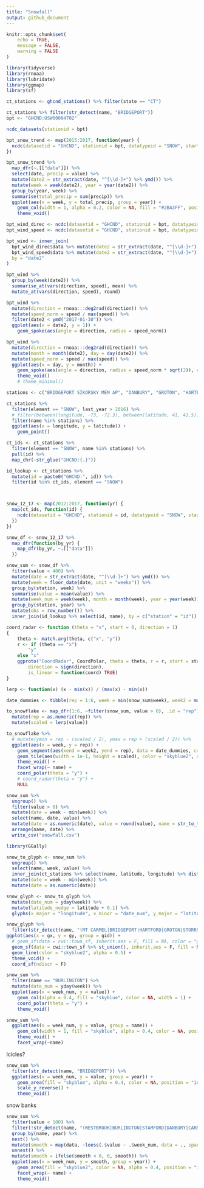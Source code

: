 ```yaml
---
title: "Snowfall"
output: github_document
---
```


```r
knitr::opts_chunk$set(
	echo = TRUE,
	message = FALSE,
	warning = FALSE
)
```

```r
library(tidyverse)
library(rnoaa)
library(lubridate)
library(ggmap)
library(sf)
```

```r
ct_stations <- ghcnd_stations() %>% filter(state == "CT")

```


```r

ct_stations %>% filter(str_detect(name, "BRIDGEPORT"))
bpt <- "GHCND:USW00094702"

ncdc_datasets(stationid = bpt)

bpt_snow_trend <- map(2015:2017, function(year) {
  ncdc(datasetid = "GHCND", stationid = bpt, datatypeid = "SNOW", startdate = str_glue("{year}-01-01"), enddate = str_glue("{year}-12-31"), limit = 366)
})
```

```r
bpt_snow_trend %>%
  map_dfr(~.[["data"]]) %>%
  select(date, precip = value) %>%
  mutate(date2 = str_extract(date, "^[\\d-]+") %>% ymd()) %>%
  mutate(week = week(date2), year = year(date2)) %>%
  group_by(year, week) %>%
  summarise(total_precip = sum(precip)) %>%
  ggplot(aes(x = week, y = total_precip, group = year)) +
    geom_col(width = 1, alpha = 0.2, color = NA, fill = "#2BA3FF", position = "identity") +
    theme_void()
```

```r
bpt_wind_direc <- ncdc(datasetid = "GHCND", stationid = bpt, datatypeid = "WDF5", startdate = "2017-01-01", enddate = "2017-12-31", limit = 366)
bpt_wind_speed <- ncdc(datasetid = "GHCND", stationid = bpt, datatypeid = "WSF5", startdate = "2017-01-01", enddate = "2017-12-31", limit = 366)
```

```r
bpt_wind <- inner_join(
  bpt_wind_direc$data %>% mutate(date2 = str_extract(date, "^[\\d-]+") %>% ymd()) %>% select(date2, direction = value),
  bpt_wind_speed$data %>% mutate(date2 = str_extract(date, "^[\\d-]+") %>% ymd()) %>% select(date2, speed = value),
  by = "date2"
)
```

```r
bpt_wind %>%
  group_by(week(date2)) %>%
  summarise_at(vars(direction, speed), mean) %>%
  mutate_at(vars(direction, speed), round)
```

```r
bpt_wind %>%
  mutate(direction = rnoaa:::deg2rad(direction)) %>%
  mutate(speed_norm = speed / max(speed)) %>%
  filter(date2 < ymd("2017-01-30")) %>%
  ggplot(aes(x = date2, y = 1)) +
    geom_spoke(aes(angle = direction, radius = speed_norm))
```


```r
bpt_wind %>%
  mutate(direction = rnoaa:::deg2rad(direction)) %>%
  mutate(month = month(date2), day = day(date2)) %>%
  mutate(speed_norm = speed / max(speed)) %>%
  ggplot(aes(x = day, y = month)) +
    geom_spoke(aes(angle = direction, radius = speed_norm * sqrt(2)), color = "slateblue", alpha = 0.5) +
    theme_void()
    # theme_minimal()
```



```r
stations <- c("BRIDGEPORT SIKORSKY MEM AP", "DANBURY", "GROTON", "HARTFORD BRADLEY INTL AP", "MT CARMEL", "PORTLAND", "STAMFORD 5 N", "STORRS", "WINSTED 2.6 NNW", "EAST KILLINGLY 1.3 SW", "BURLINGTON", "WESTBROOK CENTER 1.1 N")

ct_stations %>%
  filter(element == "SNOW", last_year > 2016) %>% 
  # filter(between(longitude, -73, -72.3), between(latitude, 41, 41.5))
  filter(name %in% stations) %>%
  ggplot(aes(x = longitude, y = latitude)) +
    geom_point()
```

```r
ct_ids <- ct_stations %>% 
  filter(element == "SNOW", name %in% stations) %>%
  pull(id) %>%
  map_chr(~str_glue("GHCND:{.}"))

id_lookup <- ct_stations %>% 
  mutate(id = paste0("GHCND:", id)) %>%
  filter(id %in% ct_ids, element == "SNOW")



snow_12_17 <- map(2012:2017, function(yr) {
  map(ct_ids, function(id) {
    ncdc(datasetid = "GHCND", stationid = id, datatypeid = "SNOW", startdate = str_glue("{yr}-01-01"), enddate = str_glue("{yr}-12-31"), limit = 1000)
  })
})
```

```r
snow_df <- snow_12_17 %>%
  map_dfr(function(by_yr) {
    map_dfr(by_yr, ~.[["data"]])
  })

snow_sum <- snow_df %>%
  filter(value < 400) %>%
  mutate(date = str_extract(date, "^[\\d-]+") %>% ymd()) %>%
  mutate(week = floor_date(date, unit = "weeks")) %>%
  group_by(station, week) %>%
  summarise(value = mean(value)) %>%
  mutate(week_num = week(week), month = month(week), year = year(week)) %>%
  group_by(station, year) %>%
  mutate(obs = row_number()) %>%
  inner_join(id_lookup %>% select(id, name), by = c("station" = "id"))
```

```r
coord_radar <- function (theta = "x", start = 0, direction = 1) 
{
    theta <- match.arg(theta, c("x", "y"))
    r <- if (theta == "x") 
        "y"
    else "x"
    ggproto("CoordRadar", CoordPolar, theta = theta, r = r, start = start, 
        direction = sign(direction),
        is_linear = function(coord) TRUE)
}
```


```r
lerp <- function(x) (x - min(x)) / (max(x) - min(x))

date_dummies <- tibble(rep = 1:6, week = min(snow_sum$week), week2 = max(snow_sum$week))

to_snowflake <- map_dfr(1:6, ~filter(snow_sum, value > 0), .id = "rep") %>%
  mutate(rep = as.numeric(rep)) %>%
  mutate(scaled = lerp(value))

to_snowflake %>%
  # mutate(ymin = rep - (scaled / 2), ymax = rep + (scaled / 2)) %>%
  ggplot(aes(x = week, y = rep)) +
    geom_segment(aes(xend = week2, yend = rep), data = date_dummies, color = "skyblue2", alpha = 0.5, size = 0.5) +
    geom_tile(aes(width = 1e-1, height = scaled), color = "skyblue2", alpha = 0.2) +
    theme_void() +
    facet_wrap(~ name) +
    coord_polar(theta = "y") +
    # coord_radar(theta = "y") +
    NULL
```




```r
snow_sum %>%
  ungroup() %>%
  filter(value > 0) %>%
  mutate(date = week - min(week)) %>%
  select(name, date, value) %>%
  mutate(date = as.numeric(date), value = round(value), name = str_to_title(name)) %>%
  arrange(name, date) %>%
  write_csv("snowfall.csv")
```

```r
library(GGally)

snow_to_glyph <- snow_sum %>%
  ungroup() %>%
  select(name, week, value) %>%
  inner_join(ct_stations %>% select(name, latitude, longitude) %>% distinct(name, .keep_all = T) , by = "name") %>%
  mutate(date = week - min(week)) %>%
  mutate(date = as.numeric(date))
```

```r
snow_glyph <- snow_to_glyph %>%
  mutate(date_num = yday(week)) %>%
  mutate(latitude_nudge = latitude + 0.1) %>%
  glyphs(x_major = "longitude", x_minor = "date_num", y_major = "latitude_nudge", y_minor = "value", width = 0.3, height = 0.25, polar = F)

snow_glyph %>%
  filter(str_detect(name, "(MT CARMEL|BRIDGEPORT|HARTFORD|GROTON|STORRS|DANBURY)")) %>%
ggplot(aes(x = gx, y = gy, group = gid)) +
  # geom_sf(data = cwi::town_sf, inherit.aes = F, fill = NA, color = "gray95") +
  geom_sf(data = cwi::town_sf %>% st_union(), inherit.aes = F, fill = NA, color = "gray70", size = 0.8) +
  geom_line(color = "skyblue2", alpha = 0.5) +
  theme_void() +
  coord_sf(ndiscr = F)
```

```r
snow_sum %>%
  filter(name == "BURLINGTON") %>%
  mutate(date_num = yday(week)) %>%
  ggplot(aes(x = week_num, y = value)) +
    geom_col(alpha = 0.4, fill = "skyblue", color = NA, width = 1) +
    coord_polar(theta = "y") +
    theme_void()
```

```r
snow_sum %>%
  ggplot(aes(x = week_num, y = value, group = name)) +
    geom_col(width = 1, fill = "skyblue", alpha = 0.4, color = NA, position = "identity") +
    theme_void() +
    facet_wrap(~name)
```

Icicles?

```r
snow_sum %>%
  filter(str_detect(name, "BRIDGEPORT")) %>%
  ggplot(aes(x = week_num, y = value, group = year)) +
    geom_area(fill = "skyblue", alpha = 0.4, color = NA, position = "identity") +
    scale_y_reverse() +
    theme_void()
```

snow banks

```r
snow_sum %>%
  filter(value < 100) %>%
  filter(!str_detect(name, "(WESTBROOK|BURLINGTON|STAMFORD|DANBURY|CARMEL)")) %>%
  group_by(name, year) %>%
  nest() %>%
  mutate(smooth = map(data, ~loess(.$value ~ .$week_num, data = ., span = 0.6) %>% predict(.$week_num))) %>%
  unnest() %>%
  mutate(smooth = ifelse(smooth < 0, 0, smooth)) %>%
  ggplot(aes(x = week_num, y = smooth, group = year)) +
    geom_area(fill = "skyblue2", color = NA, alpha = 0.4, position = "identity") +
    facet_wrap(~ name) +
    theme_void()
```

